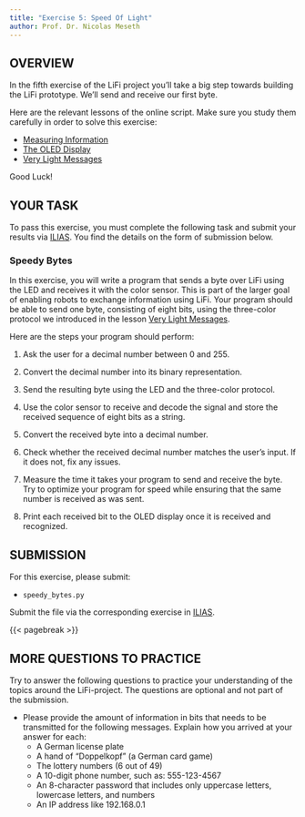 ```yaml
---
title: "Exercise 5: Speed Of Light"
author: Prof. Dr. Nicolas Meseth
---
```


## OVERVIEW

In the fifth exercise of the LiFi project you'll take a big step towards building the LiFi prototype. We'll send and receive our first byte.

Here are the relevant lessons of the online script. Make sure you study them carefully in order to solve this exercise:

-   [Measuring Information](https://lifi.datalit.de/lifi-project-part-1/speed-of-light/measuring-information)
-   [The OLED Display](https://lifi.datalit.de/lifi-project-part-1/speed-of-light/the-oled-display)
-   [Very Light Messages](https://lifi.datalit.de/lifi-project-part-1/speed-of-light/very-light-messages)

Good Luck!

## YOUR TASK

To pass this exercise, you must complete the following task and submit your results via [ILIAS](https://lms.hs-osnabrueck.de). You find the details on the form of submission below.

### Speedy Bytes

In this exercise, you will write a program that sends a byte over LiFi using the LED and receives it with the color sensor. This is part of the larger goal of enabling robots to exchange information using LiFi. Your program should be able to send one byte, consisting of eight bits, using the three-color protocol we introduced in the lesson [Very Light Messages](https://lifi.datalit.de/lifi-project-part-1/speed-of-light/very-light-messages).

Here are the steps your program should perform:

1.  Ask the user for a decimal number between 0 and 255.

2.  Convert the decimal number into its binary representation.

3.  Send the resulting byte using the LED and the three-color protocol.

4.  Use the color sensor to receive and decode the signal and store the received sequence of eight bits as a string.

5.  Convert the received byte into a decimal number.

6.  Check whether the received decimal number matches the user's input. If it does not, fix any issues.

7.  Measure the time it takes your program to send and receive the byte. Try to optimize your program for speed while ensuring that the same number is received as was sent.

8.  Print each received bit to the OLED display once it is received and recognized.

## SUBMISSION

For this exercise, please submit:

-   `speedy_bytes.py`

Submit the file via the corresponding exercise in [ILIAS](https://lms.hs-osnabrueck.de).

{{< pagebreak >}}

## MORE QUESTIONS TO PRACTICE

Try to answer the following questions to practice your understanding of the topics around the LiFi-project. The questions are optional and not part of the submission.

-   Please provide the amount of information in bits that needs to be transmitted for the following messages. Explain how you arrived at your answer for each:
    -   A German license plate
    -   A hand of "Doppelkopf" (a German card game)
    -   The lottery numbers (6 out of 49)
    -   A 10-digit phone number, such as: 555-123-4567
    -   An 8-character password that includes only uppercase letters, lowercase letters, and numbers
    -   An IP address like 192.168.0.1
